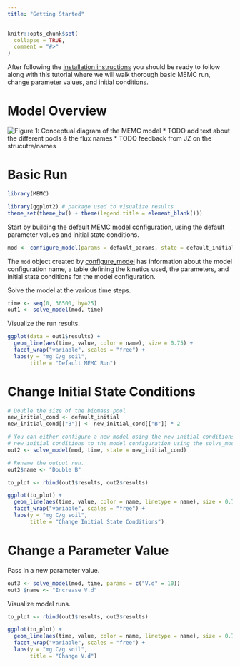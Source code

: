 ```yaml
---
title: "Getting Started"
---
```


```r
knitr::opts_chunk$set(
  collapse = TRUE,
  comment = "#>"
)
```

After following the [installation instructions](Install-Build.html) you should be ready to follow along with this tutorial where we will walk thorough basic MEMC run, change parameter values, and initial conditions.


# Model Overview

![Figure 1: Conceptual diagram of the MEMC model](MEMC_conceptual_diagram.png)
* TODO add text about the different pools & the flux names 
* TODO feedback from JZ on the strucutre/names 


# Basic Run 

```r
library(MEMC)

library(ggplot2) # package used to visualize results
theme_set(theme_bw() + theme(legend.title = element_blank()))
```

Start by building the default MEMC model configuration, using the default parameter values and initial state conditions.

```r
mod <- configure_model(params = default_params, state = default_initial, name = "Default")
```

The `mod` object created by [configure_model](../reference/configure_model.html) has information about the model configuration name, a table defining the kinetics used, the parameters, and initial state conditions for the model configuration.  

Solve the model at the various time steps. 

```r
time <- seq(0, 36500, by=25) 
out1 <- solve_model(mod, time)
```


Visualize the run results. 

```r
ggplot(data = out1$results) + 
  geom_line(aes(time, value, color = name), size = 0.75) + 
  facet_wrap("variable", scales = "free") + 
  labs(y = "mg C/g soil", 
       title = "Default MEMC Run")
```


# Change Initial State Conditions 


```r
# Double the size of the biomass pool
new_initial_cond <- default_initial
new_initial_cond[["B"]] <- new_initial_cond[["B"]] * 2

# You can either configure a new model using the new initial conditions or pass the 
# new initial conditions to the model configuration using the solve_model function.
out2 <- solve_model(mod, time, state = new_initial_cond)

# Rename the output run. 
out2$name <- "Double B"
```

```r
to_plot <- rbind(out1$results, out2$results) 

ggplot(to_plot) +
  geom_line(aes(time, value, color = name, linetype = name), size = 0.75) + 
  facet_wrap("variable", scales = "free") + 
  labs(y = "mg C/g soil", 
       title = "Change Initial State Conditions")
```

# Change a Parameter Value

Pass in a new parameter value. 

```r
out3 <- solve_model(mod, time, params = c("V.d" = 10))
out3 $name <- "Increase V.d"
```

Visualize model runs. 

```r
to_plot <- rbind(out1$results, out3$results) 

ggplot(to_plot) +
  geom_line(aes(time, value, color = name, linetype = name), size = 0.75) + 
  facet_wrap("variable", scales = "free") + 
  labs(y = "mg C/g soil", 
       title = "Change V.d")
```
